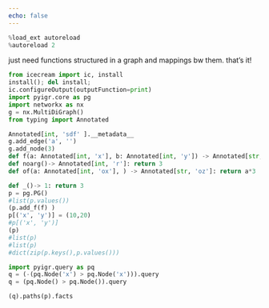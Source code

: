 ```yaml
---
echo: false
---
```

```python
%load_ext autoreload
%autoreload 2
```
just need functions structured in a graph
and mappings bw them.
that's it!
```python
from icecream import ic, install
install(); del install;
ic.configureOutput(outputFunction=print) 
import pyigr.core as pg
import networkx as nx
g = nx.MultiDiGraph()
from typing import Annotated

Annotated[int, 'sdf' ].__metadata__
g.add_edge('a', '')
g.add_node(3)
def f(a: Annotated[int, 'x'], b: Annotated[int, 'y']) -> Annotated[str, 'z']: return a+b
def noarg()-> Annotated[int, 'r']: return 3
def of(a: Annotated[int, 'ox'], ) -> Annotated[str, 'oz']: return a*3

def _()-> 1: return 3
p = pg.PG()
#list(p.values())
(p.add_f(f) )
p[('x', 'y')] = (10,20)
#p[('x', 'y')] 
(p) 
#list(p) 
#list(p) 
#dict(zip(p.keys(),p.values()))
```
```python
import pyigr.query as pq
q = (-(pq.Node('x') > pq.Node('x'))).query
q = (pq.Node() > pq.Node()).query

(q).paths(p).facts
```